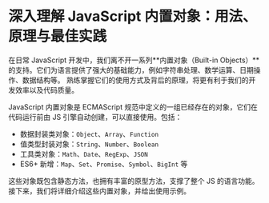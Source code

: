 # 深入理解 JavaScript 内置对象：用法、原理与最佳实践

在日常 JavaScript 开发中，我们离不开一系列**内置对象（Built-in Objects）**的支持。它们为语言提供了强大的基础能力，例如字符串处理、数学运算、日期操作、数据结构等。
熟练掌握它们的使用方式及背后的原理，将更有利于我们的开发效率以及代码质量。

JavaScript 内置对象是 ECMAScript 规范中定义的一组已经存在的对象，它们在代码运行前由 JS 引擎自动创建，可以直接使用。包括：

- 数据封装类对象：`Object`、`Array`、`Function`
- 值类型封装对象：`String`、`Number`、`Boolean`
- 工具类对象：`Math`、`Date`、`RegExp`、`JSON`
- ES6+ 新增：`Map`、`Set`、`Promise`、`Symbol`、`BigInt` 等

这些对象既包含静态方法，也拥有丰富的原型方法，支撑了整个 JS 的语言功能。接下来，我们将详细介绍这些内置对象，并给出使用示例。
